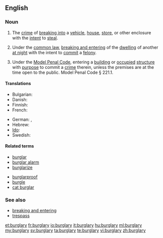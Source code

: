 ==English==

===Noun===
{{wikipedia}}
{{en-noun|burglaries}}

# The [[crime]] of [[break in|breaking into]] a [[vehicle]], [[house]], [[store]], or other enclosure with the [[intent]] to [[steal]].
# {{legal}} Under the [[common law]], [[breaking and entering]] of the [[dwelling]] of another [[at night]] with the intent to [[commit]] a [[felony]].
# {{context|legal|US}} Under the [[w:Model Penal Code|Model Penal Code]], entering a [[building]] or [[occupied]] [[structure]] with [[purpose]] to commit a [[crime]] therein, unless the premises are at the time open to the public. Model Penal Code § 221.1.

====Translations====
{{trans-top|the crime of breaking into}}
* Bulgarian: {{t|bg|кражба чрез взлом|sc=Cyrl}}
* Danish: {{t|da|indbrud}}
* Finnish: {{t-|fi|murto}}
* French: {{t+|fr|cambriolage|m}}
{{trans-mid}}
* German: {{t+|de|Einbruch|m}}, {{t-|de|Einbruchdiebstahl|m}}
* Hebrew: {{t-|he|פריצה|f|tr=pritza|sc=Hebr}}
* [[Ido]]: {{t+|io|rupto-furto|xs=Ido}}
* Swedish: {{t|sv|inbrott|n}}
{{trans-bottom}}

====Related terms====
{{top2}}
* [[burglar]]
* [[burglar alarm]]
* [[burglarize]]
{{mid2}}
* [[burglarproof]]
* [[burgle]]
* [[cat burglar]]
{{bottom}}

===See also===
* [[breaking and entering]]
* [[trespass]]

[[et:burglary]]
[[fr:burglary]]
[[io:burglary]]
[[it:burglary]]
[[hu:burglary]]
[[ml:burglary]]
[[my:burglary]]
[[sv:burglary]]
[[ta:burglary]]
[[te:burglary]]
[[vi:burglary]]
[[zh:burglary]]